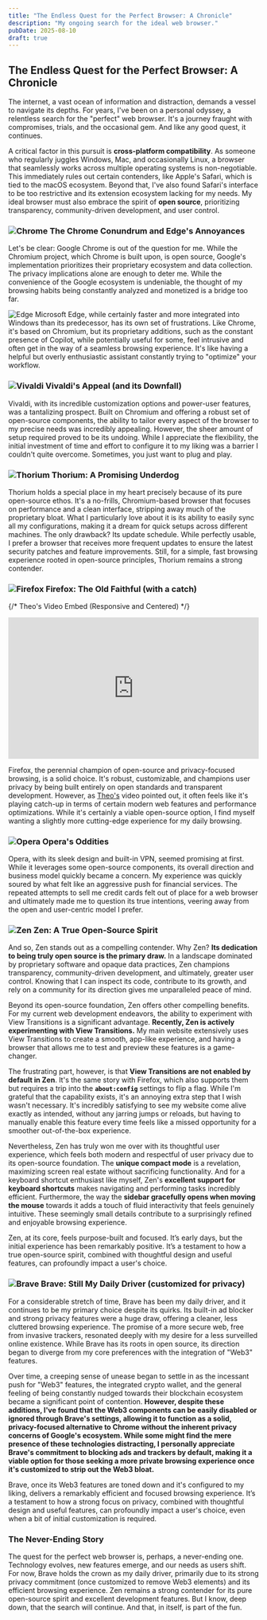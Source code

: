 ```yaml
---
title: "The Endless Quest for the Perfect Browser: A Chronicle"
description: "My ongoing search for the ideal web browser."
pubDate: 2025-08-10
draft: true
---
```


## The Endless Quest for the Perfect Browser: A Chronicle

The internet, a vast ocean of information and distraction, demands a vessel to
navigate its depths. For years, I've been on a personal odyssey, a relentless
search for the "perfect" web browser. It's a journey fraught with compromises,
trials, and the occasional gem. And like any good quest, it continues.

A critical factor in this pursuit is **cross-platform compatibility**. As
someone who regularly juggles Windows, Mac, and occasionally Linux, a browser
that seamlessly works across multiple operating systems is non-negotiable. This
immediately rules out certain contenders, like Apple's Safari, which is tied to
the macOS ecosystem. Beyond that, I've also found Safari's interface to be too
restrictive and its extension ecosystem lacking for my needs. My ideal browser
must also embrace the spirit of **open source**, prioritizing transparency,
community-driven development, and user control.

### ![Chrome](https://avatars.githubusercontent.com/u/1778935?s=48&v=4) The Chrome Conundrum and Edge's Annoyances

Let's be clear: Google Chrome is out of the question for me. While the
Chromium project, which Chrome is built upon, is open source, Google's
implementation prioritizes their proprietary ecosystem and data collection. The
privacy implications alone are enough to deter me. While the convenience of the
Google ecosystem is undeniable, the thought of my browsing habits being
constantly analyzed and monetized is a bridge too far.

![Edge](https://avatars.githubusercontent.com/u/11354582?s=48&v=4) Microsoft
Edge, while certainly faster and more integrated into Windows than its
predecessor, has its own set of frustrations. Like Chrome, it's based on
Chromium, but its proprietary additions, such as the constant presence of
Copilot, while potentially useful for some, feel intrusive and often get in the
way of a seamless browsing experience. It's like having a helpful but overly
enthusiastic assistant constantly trying to "optimize" your workflow.

### ![Vivaldi](https://avatars.githubusercontent.com/u/6242659?s=48&v=4) Vivaldi's Appeal (and its Downfall)

Vivaldi, with its incredible customization options and power-user features, was
a tantalizing prospect. Built on Chromium and offering a robust set of open-source
components, the ability to tailor every aspect of the browser to my precise
needs was incredibly appealing. However, the sheer amount of setup required
proved to be its undoing. While I appreciate the flexibility, the initial
investment of time and effort to configure it to my liking was a barrier I
couldn't quite overcome. Sometimes, you just want to plug and play.

### ![Thorium](https://avatars.githubusercontent.com/u/45863095?s=48&v=4) Thorium: A Promising Underdog

Thorium holds a special place in my heart precisely because of its pure
open-source ethos. It's a no-frills, Chromium-based browser that focuses on
performance and a clean interface, stripping away much of the proprietary
bloat. What I particularly love about it is its ability to easily sync all my
configurations, making it a dream for quick setups across different machines.
The only drawback? Its update schedule. While perfectly usable, I prefer a
browser that receives more frequent updates to ensure the latest security
patches and feature improvements. Still, for a simple, fast browsing experience
rooted in open-source principles, Thorium remains a strong contender.

### ![Firefox](https://avatars.githubusercontent.com/u/148481591?s=48&v=4) Firefox: The Old Faithful (with a catch)

{/* Theo's Video Embed (Responsive and Centered) */}
<div style="text-align: center;">
  <iframe
    width="100%"
    height="auto"
    src="https://www.youtube.com/embed/mmjUlFIaNLE?si=Ig8Gw9Ope-PZ7m8Q"
    title="YouTube video player"
    frameborder="0"
    allow="accelerometer; autoplay; clipboard-write; encrypted-media; gyroscope; picture-in-picture; web-share"
    referrerpolicy="strict-origin-when-cross-origin"
    allowfullscreen
    style="
      max-width: 560px; /* Optional: Set a max width if you don't want it to fill extremely wide screens */
      aspect-ratio: 16/9;
      display: block; /* Make it a block element to be centered */
      margin: 0 auto; /* Center the block element */
    "
  ></iframe>
</div>

Firefox, the perennial champion of open-source and privacy-focused browsing, is
a solid choice. It's robust, customizable, and champions user privacy by being
built entirely on open standards and transparent development. However, as
[Theo's](https://t3.gg/) video pointed out, it often feels like it's playing
catch-up in terms of certain modern web features and performance optimizations.
While it's certainly a viable open-source option, I find myself wanting a
slightly more cutting-edge experience for my daily browsing.

### ![Opera](https://avatars.githubusercontent.com/u/191904?s=48&v=4) Opera's Oddities

Opera, with its sleek design and built-in VPN, seemed promising at first. While
it leverages some open-source components, its overall direction and business
model quickly became a concern. My experience was quickly soured by what felt
like an aggressive push for financial services. The repeated attempts to sell
me credit cards felt out of place for a web browser and ultimately made me to
question its true intentions, veering away from the open and user-centric model
I prefer.

### ![Zen](https://avatars.githubusercontent.com/u/165225155?s=48&v=4) Zen: A True Open-Source Spirit

And so, Zen stands out as a compelling contender. Why Zen? **Its dedication to
being truly open source is the primary draw.** In a landscape dominated by
proprietary software and opaque data practices, Zen champions transparency,
community-driven development, and ultimately, greater user control. Knowing
that I can inspect its code, contribute to its growth, and rely on a community
for its direction gives me unparalleled peace of mind.

Beyond its open-source foundation, Zen offers other compelling benefits. For my
current web development endeavors, the ability to experiment with View
Transitions is a significant advantage. **Recently, Zen is actively
experimenting with View Transitions.** My main website extensively uses View
Transitions to create a smooth, app-like experience, and having a browser that
allows me to test and preview these features is a game-changer.

The frustrating part, however, is that **View Transitions are not enabled by
default in Zen**. It's the same story with Firefox, which also supports them but
requires a trip into the **<mark style="background-color: white;">`about:config`</mark>**
settings to flip a flag. While I'm grateful that the capability exists, it's an
annoying extra step that I wish wasn't necessary. It's incredibly satisfying to
see my website come alive exactly as intended, without any jarring jumps or
reloads, but having to manually enable this feature every time feels like a
missed opportunity for a smoother out-of-the-box experience.

Nevertheless, Zen has truly won me over with its thoughtful user experience,
which feels both modern and respectful of user privacy due to its open-source
foundation. The **unique compact mode** is a revelation, maximizing screen real
estate without sacrificing functionality. And for a keyboard shortcut enthusiast
like myself, Zen's **excellent support for keyboard shortcuts** makes navigating
and performing tasks incredibly efficient. Furthermore, the way the **sidebar
gracefully opens when moving the mouse** towards it adds a touch of fluid
interactivity that feels genuinely intuitive. These seemingly small details
contribute to a surprisingly refined and enjoyable browsing experience.

Zen, at its core, feels purpose-built and focused. It’s early days, but the
initial experience has been remarkably positive. It’s a testament to how a true
open-source spirit, combined with thoughtful design and useful features, can
profoundly impact a user's choice.

### ![Brave](https://avatars.githubusercontent.com/u/12301619?s=48&v=4) Brave: Still My Daily Driver (customized for privacy)

For a considerable stretch of time, Brave has been my daily driver, and it
continues to be my primary choice despite its quirks. Its built-in ad blocker
and strong privacy features were a huge draw, offering a cleaner, less
cluttered browsing experience. The promise of a more secure web, free from
invasive trackers, resonated deeply with my desire for a less surveilled
online existence. While Brave has its roots in open source, its direction began
to diverge from my core preferences with the integration of "Web3" features.

Over time, a creeping sense of unease began to settle in as the incessant push
for "Web3" features, the integrated crypto wallet, and the general feeling of
being constantly nudged towards their blockchain ecosystem became a significant
point of contention. **However, despite these additions, I've found that the
Web3 components can be easily disabled or ignored through Brave's settings,
allowing it to function as a solid, privacy-focused alternative to Chrome
without the inherent privacy concerns of Google's ecosystem. While some might
find the mere presence of these technologies distracting, I personally
appreciate Brave's commitment to blocking ads and trackers by default, making
it a viable option for those seeking a more private browsing experience once it's
customized to strip out the Web3 bloat.**

Brave, once its Web3 features are toned down and it's configured to my liking,
delivers a remarkably efficient and focused browsing experience. It’s a
testament to how a strong focus on privacy, combined with thoughtful design and
useful features, can profoundly impact a user's choice, even when a bit of initial
customization is required.

### The Never-Ending Story

The quest for the perfect web browser is, perhaps, a never-ending one. Technology
evolves, new features emerge, and our needs as users shift. For now, Brave holds
the crown as my daily driver, primarily due to its strong privacy commitment (once
customized to remove Web3 elements) and its efficient browsing experience. Zen
remains a strong contender for its pure open-source spirit and excellent
development features. But I know, deep down, that the search will continue. And
that, in itself, is part of the fun.
